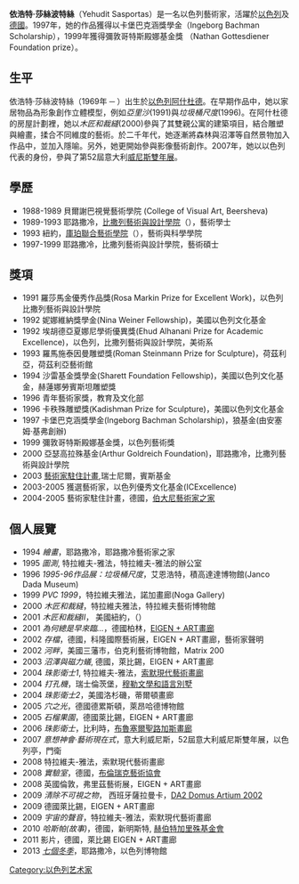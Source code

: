{{Infobox artist
| bgcolour      = #6495ED
| name          = 依浩特·莎絲波特絲
| image         = 2013 Yehudit Sasportas.jpg
| imagesize     = 
| alt           = 
| caption       = 依浩特·莎絲波特絲 (2013)
| birth_name    = 
| birth_date    = 1969
| birth_place   = [[Ashdod|Ashdod]], [[Israel|Israel]]
| death_date    = 
| death_place   = 
| resting_place =
| resting_place_coordinates = 
| nationality   = [[以色列|以色列]]
| ethnicity     =
| field         = [[雕塑|雕塑]], [[影像藝術|影像藝術]]
| training      = 
| movement      = 
| works         = 
| patrons       = 
| influenced by = 
| influenced    = 
| awards        = 
| signature     =
| signature_alt =
}}
'''依浩特·莎絲波特絲'''（Yehudit Sasportas）是一名以色列藝術家，活躍於[[以色列|以色列]]及[[德國|德國]]。1997年，她的作品獲得以卡堡巴克涵獎學金（Ingeborg Bachman Scholarship），1999年獲得彌敦哥特斯殿娜基金獎 （Nathan Gottesdiener Foundation prize）。

==生平==
依浩特·莎絲波特絲（1969年 ─ ）出生於[[以色列|以色列]][[阿什杜德|阿什杜德]]。在早期作品中，她以家居物品為形象創作立體模型，例如''亞里沙''(1991)與''垃圾桶尺度''(1996)。在阿什杜德的房屋計劃裡，她以''木匠和裁縫''(2000)參與了其雙親公寓的建築項目，結合雕塑與繪畫，揉合不同維度的藝術。於二千年代，她逐漸將森林與沼澤等自然景物加入作品中，並加入隱喻。另外，她更開始參與影像藝術創作。2007年，她以以色列代表的身份，參與了第52屆意大利[[威尼斯雙年展|威尼斯雙年展]]。

==學歷==
*1988-1989 貝爾謝巴視覺藝術學院 (College of Visual Art, Beersheva)
*1989-1993 耶路撒冷，[[比撒列艺术设计学院|比撒列藝術與設計學院]]（{{lang|en|Bezalel Academy of Arts and Design}}），藝術學士
*1993 紐約，[[柯柏聯盟學院|庫珀聯合藝術學院]]（{{lang|en|Cooper Union Academy of Art}}），藝術與科學學院
*1997-1999 耶路撒冷，比撒列藝術與設計學院，藝術碩士

==獎項==
*1991 羅莎馬金優秀作品獎(Rosa Markin Prize for Excellent Work)，以色列比撒列藝術與設計學院
*1992 妮娜維納獎學金(Nina Weiner Fellowship)，美國以色列文化基金
*1992 埃胡德亞夏娜尼學術優異獎(Ehud Alhanani Prize for Academic Excellence)，以色列，比撒列藝術與設計學院，美術系
*1993 羅馬施泰因曼雕塑獎(Roman Steinmann Prize for Sculpture)，荷茲利亞，荷茲利亞藝術館
*1994 沙雷基金獎學金(Sharett Foundation Fellowship)，美國以色列文化基金，赫蓮娜勞賓斯坦雕塑獎
*1996 青年藝術家獎，教育及文化部
*1996 卡秩殊雕塑獎(Kadishman Prize for Sculpture)，美國以色列文化基金
*1997 卡堡巴克涵獎學金(Ingeborg Bachman Scholarship)，狼基金(由安塞姆·基弗創辦)
*1999 彌敦哥特斯殿娜基金獎，以色列藝術獎
*2000 亞瑟高拉殊基金(Arthur Goldreich Foundation)，耶路撒冷，比撒列藝術與設計學院
*2003 [[藝術村|藝術家駐住計畫]],瑞士尼爾，賓斯基金
*2003-2005 獲選藝術家，以色列優秀文化基金(ICExcellence)
*2004-2005 藝術家駐住計畫，德國，[http://www.bethanien.de/ 伯大尼藝術家之家] {{Wayback|url=http://www.bethanien.de/ |date=20131103061644 }}

==個人展覽==
[[Category:以色列艺术家|Category:以色列艺术家]]
*1994 ''繪畫''，耶路撒冷，耶路撒冷藝術家之家
*1995 ''圖測'', 特拉維夫-雅法，特拉維夫-雅法的辦公室
*1996 ''1995-96作品展：垃圾桶尺度''，艾恩浩特，積高達達博物館(Janco Dada Museum)
*1999 ''PVC 1999''，特拉維夫雅法，諾加畫廊(Noga Gallery)
*2000 ''木匠和裁縫''，特拉維夫雅法，特拉維夫藝術博物館
*2001 ''木匠和裁縫II''， 美國紐約，{{link-en|德茨計劃|Deitch_Projects}}（{{lang|en|Deitch_Projects}}）
*2001 ''為何總是早來臨...''，德國柏林，[http://www.eigen-art.com/ EIGEN + ART畫廊] {{Wayback|url=http://www.eigen-art.com/ |date=20201121005445 }}
*2002 ''存檔''，德國，科隆國際藝術展，EIGEN + ART畫廊，藝術家聲明
*2002 ''河畔''，美國三藩市，伯克利藝術博物館，Matrix 200
*2003 ''沼澤與磁力蟻'', 德國，萊比錫，EIGEN + ART畫廊
*2004 ''珠影衛士1'', 特拉維夫-雅法，[http://www.sommergallery.com/ 索默現代藝術畫廊] {{Wayback|url=http://www.sommergallery.com/ |date=20201024143026 }}
*2004 ''打孔機''，瑞士倫茨堡，[https://web.archive.org/web/20160304120330/http://www.transartists.org/air/m%C3%BCllerhaus-literatur-und-sprache 穆勒文學和語言別墅]
*2004 ''珠影衛士2''，美國洛杉磯，蒂爾頓畫廊
*2005 ''穴之光''，德國德累斯頓，萊昂哈德博物館
*2005 ''石榴果園''，德國萊比錫，EIGEN + ART畫廊
*2006 ''珠影衛士''，比利時，[https://web.archive.org/web/20130709233618/http://www.sintlukas.be/cms/ 布魯塞爾聖路加斯畫廊]
*2007 ''意想神會‧藝術現在式''，意大利威尼斯，52屆意大利威尼斯雙年展，以色列亭，門衛
*2008 特拉維夫-雅法，索默現代藝術畫廊
*2008 ''實驗室''，德國，[http://www.kunstverein-bs.de/ 布倫瑞克藝術協會] {{Wayback|url=http://www.kunstverein-bs.de/ |date=20190611202012 }}
*2008 英國倫敦，弗里茲藝術展，EIGEN + ART畫廊
*2009 ''清除不可視之物''， 西班牙薩拉曼卡，[http://www.domusartium2002.com/ DA2 Domus Artium 2002] {{Wayback|url=http://www.domusartium2002.com/ |date=20201101061943 }}
*2009 德國萊比錫，EIGEN + ART畫廊
*2009 ''宇宙的聲音''，特拉維夫-雅法，索默現代藝術畫廊
*2010 ''哈斯帕(故事)''，德國，新明斯特, [http://www.gerisch-stiftung.de/ 赫伯特加里殊基金會] {{Wayback|url=http://www.gerisch-stiftung.de/ |date=20201020192622 }}
*2011 影片，德國，萊比錫 EIGEN + ART畫廊
*2013 [https://web.archive.org/web/20130702183617/http://www.imj.org.il/exhibitions/presentation/exhibit.asp?id=861 ''七個冬季'']，耶路撒冷，以色列博物館